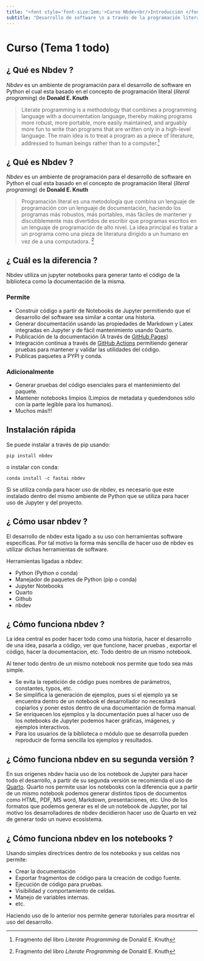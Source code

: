 ```yaml
---
title: "<font style='font-size:1em;'>Curso Nbdev<br/>Introducción </font>"
subtitle: "Desarrollo de software \n a través de la programación literal -- Curso nbdev"
---
```

# Curso (Tema 1 todo)

##  ¿ Qué es Nbdev ? 

*Nbdev* es un ambiente de programación para el desarrollo de software en Python el cual esta basado en el concepto de programación literal (*literal programing*) de **Donald E. Knuth** 

> Literate programming is a methodology that combines a programming language with a documentation language, thereby making programs more robust, more portable, more easily maintained, and arguably more fun to write than programs that are written only in a high-level language. The main idea is to treat a program as a piece of literature, addressed to human beings rather than to a computer.[^1]

[^1]: Fragmento del libro *Literate Programming* de Donald E. Knuth


##  ¿ Qué es Nbdev ? 

*Nbdev* es un ambiente de programación para el desarrollo de software en Python el cual esta basado en el concepto de programación literal (*literal programing*) de **Donald E. Knuth** 

> Programación literal es una metodología que combina un lenguaje de programación con un lenguaje de documentación, haciendo los programas más robustos, más portables, más fáciles de mantener y discutiblemente más divertidos de escribir que programas escritos en un lenguaje de programación de alto nivel. La idea principal es tratar a un programa como una pieza de literatura dirigido a un humano en vez de a una computadora. [^1]

[^1]: Fragmento del libro *Literate Programming* de Donald E. Knuth


## ¿ Cuál es la diferencia ?

Nbdev utiliza un jupyter notebooks para generar tanto el código de la biblioteca como la documentación de la misma. 

### Permite 

* Construir código a partir de Notebooks de Jupyter permitiendo que el desarrollo del software sea similar a contar una historia.
* Generar documentación usando las propiedades de Markdown y Latex integradas en Jupyter y de fácil mantenimiento usando Quarto.
* Publicación de la documentación (A través de [GitHub Pages](https://pages.github.com/)) 
* Integración continua a través de [GitHub Actions](https://github.com/features/actions) permitiendo generar pruebas para mantener y validar las utilidades del código. 
* Publicas paquetes a PYPI y conda. 

### Adicionalmente 
 * Generar pruebas del código esenciales para el mantenimiento del paquete.  
 * Mantener notebooks limpios (Limpios de metadata y quedendonos sólo con la parte legible para los humanos).
 * Muchos más!!!

## Instalación rápida

Se puede instalar a través de pip usando:

```
pip install nbdev
```

o instalar con conda:

```
conda install -c fastai nbdev
```

Si se utiliza conda para hacer uso de nbdev, es necesario que este instalado dentro del mismo ambiente de Python que se utiliza para hacer uso de Jupyter y del proyecto. 



## ¿ Cómo usar nbdev ?

El desarrollo de nbdev esta ligado a su uso con herramientas software especificas. Por tal motivo la forma más sencilla de hacer uso de nbdev es utilizar dichas herramientas de software. 


Herramientas ligadas a nbdev:

* Python (Python o conda)
* Manejador de paquetes de Python (pip o conda)
* Jupyter Notebooks
* Quarto
* Github
* nbdev


## ¿ Cómo funciona nbdev ?

La idea central es poder hacer todo como una historia, hacer el desarrollo de una idea, pasarla a código, ver que funcione, hacer pruebas , exportar el código, hacer la documentacion, etc. Todo dentro de un mismo notebook. 


Al tener todo dentro de un mismo notebook nos permite que todo sea más simple. 

* Se evita la repetición de código pues nombres de parámetros, constantes, typos, etc. 
* Se simplifica la generación de ejemplos, pues si el ejemplo ya se encuentra dentro de un notebook el desarrollador no necesitará copiarlos y poner estos dentro de una documentación de forma manual. 
* Se enriquecen los ejemplos y la documentación pues al hacer uso de los notebooks de Jupyter podemos hacer gráficas, imágenes, y ejemplos interactivos.
* Para los usuarios de la biblioteca o módulo que se desarrolla pueden reproducir de forma sencilla los ejemplos y resultados. 

## ¿ Cómo funciona nbdev en su segunda versión ? 

En sus origenes nbdev hacia uso de los notebook de Jupyter para hacer todo el desarrollo, a partir de su segunda versión se recomienda el uso de [Quarto](https://quarto.org/). Quarto nos permite usar los notebooks con la diferencia que a partir de un mismo notebook podemos generar distintos tipos de documentos como HTML, PDF, MS word, Markdown, presentaciones, etc. Uno de los formatos que podemos generar es el de un notebook de Jupyter, por tal motivo los desarrolladores de nbdev decidieron hacer uso de Quarto en vez de generar todo un nuevo ecosistema.  

## ¿ Cómo funciona nbdev en los notebooks ? 

Usando simples directrices dentro de los notebooks y sus celdas nos permite:

* Crear la documentación
* Exportar fragmentos de código para la creación de codigo fuente.
* Ejecución de código para pruebas.
* Visibilidad y comportamiento de celdas.
* Manejo de variables internas.
* etc.

Haciendo uso de lo anterior nos permite generar tutoriales para mosrtrar el uso del desarrollo.
